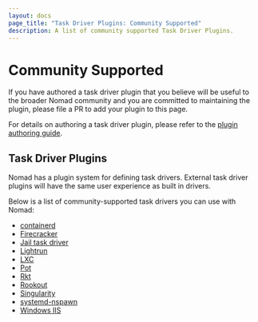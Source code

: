 ```yaml
---
layout: docs
page_title: "Task Driver Plugins: Community Supported"
description: A list of community supported Task Driver Plugins.
---
```


# Community Supported

If you have authored a task driver plugin that you believe will be useful to the
broader Nomad community and you are committed to maintaining the plugin, please
file a PR to add your plugin to this page.

For details on authoring a task driver plugin, please refer to the [plugin
authoring guide][plugin_guide].

## Task Driver Plugins

Nomad has a plugin system for defining task drivers. External task driver
plugins will have the same user experience as built in drivers.

Below is a list of community-supported task drivers you can use with Nomad:

- [containerd][nomad-driver-containerd]
- [Firecracker][firecracker-task-driver]
- [Jail task driver][jail-task-driver]
- [Lightrun][lightrun]
- [LXC][lxc]
- [Pot][pot]
- [Rkt][rkt]
- [Rookout][rookout]
- [Singularity][singularity]
- [systemd-nspawn][nspawn-driver]
- [Windows IIS][nomad-driver-iis]

[rookout]: /plugins/drivers/community/rookout
[lxc]: /plugins/drivers/community/lxc
[rkt]: /plugins/drivers/community/rkt
[plugin_guide]: /docs/internals/plugins
[singularity]: /plugins/drivers/community/singularity
[jail-task-driver]: /plugins/drivers/community/jail-task-driver
[pot]: /plugins/drivers/community/pot
[firecracker-task-driver]: /plugins/drivers/community/firecracker-task-driver
[nspawn-driver]: /plugins/drivers/community/nspawn
[nomad-driver-iis]: /plugins/drivers/community/iis
[nomad-driver-containerd]: /plugins/drivers/community/containerd
[lightrun]: /plugins/drivers/community/lightrun
